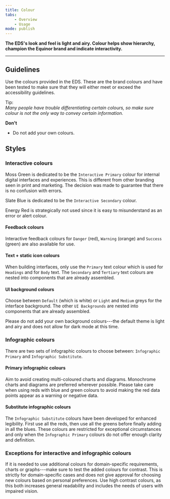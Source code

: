```yaml
---
title: Colour
tabs:
    - Overview
    - Usage
mode: publish
---
```



**The EDS's look and feel is light and airy. Colour helps show hierarchy, champion the Equinor brand and indicate interactivity.**
<!--One to two sentences as an introduction to the component-->

***

## Guidelines
<!--List how to use it, sizes, widths, grid interactions, color allowances -->

Use the colours provided in the EDS. These are the brand colours and have been tested to make sure that they will either meet or exceed the accessibility guidelines.

Tip:  
_Many people have trouble differentiating certain colours, so make sure colour is not the only way to convey certain information._


**Don't**
<!--Bullet point list if needed -->
* Do not add your own colours. 


## Styles 
<!--One ### heading per frame in Figma, explaining each component in that frame. One 'content' section per variation if needed -->

### Interactive colours


Moss Green is dedicated to be the `Interactive Primary` colour for internal digital interfaces and experiences. 
This is different from other branding seen in print and marketing. The decision was made to guarantee that there is no confusion with errors. 

Slate Blue is dedicated to be the `Interactive Secondary` colour. 

Energy Red is strategically not used since it is easy to misunderstand as an error or alert colour.

<Embed url="https://www.figma.com/file/0TbIXrrObWj80Cf7KucKYFL0/Design-Tokens?node-id=330%3A79" />  
<Embed url="https://www.figma.com/file/0TbIXrrObWj80Cf7KucKYFL0/Design-Tokens?node-id=330%3A143" />  
<Embed url="https://www.figma.com/file/0TbIXrrObWj80Cf7KucKYFL0/Design-Tokens?node-id=330%3A2" /> 


#### Feedback colours

Interactive feedback colours for `Danger` (red), `Warning` (orange) and `Success` (green) are also available for use.

<Embed url="https://www.figma.com/file/0TbIXrrObWj80Cf7KucKYFL0/Design-Tokens?node-id=330%3A145" />  
<Embed url="https://www.figma.com/file/0TbIXrrObWj80Cf7KucKYFL0/Design-Tokens?node-id=330%3A467" />  
<Embed url="https://www.figma.com/file/0TbIXrrObWj80Cf7KucKYFL0/Design-Tokens?node-id=330%3A558" />  


#### Text + static icon colours

When building interfaces, only use the `Primary` text colour which is used for `Headings` and for `Body` text. The `Secondary` and `Tertiary` text colours are nested into components that are already assembled.

<Embed url="https://www.figma.com/file/0TbIXrrObWj80Cf7KucKYFL0/Design-Tokens?node-id=291%3A16" />  


#### UI background colours

Choose between `Default` (which is white) or `Light` and `Medium` greys for the interface background. 
The other `UI Backgrounds` are nested into components that are already assembled.  

Please do not add your own background colours---the default theme is light and airy and does not allow for dark mode at this time.

<Embed url="https://www.figma.com/file/0TbIXrrObWj80Cf7KucKYFL0/Design-Tokens?node-id=291%3A228" />  


### Infographic colours 

There are two sets of infographic colours to choose between: `Infographic Primary` and `Infographic Substitute`. 


#### Primary infographic colours 

Aim to avoid creating multi-coloured charts and diagrams. Monochrome charts and diagrams are preferred wherever possible. Please take care when using reds with blue and green colours to avoid making the red data points appear as a warning or negative data. 

<Embed url="https://www.figma.com/file/0TbIXrrObWj80Cf7KucKYFL0/Design-Tokens?node-id=335%3A8" />  


#### Substitute infographic colours

The `Infographic Substitute` colours have been developed for enhanced legibility. First use all the reds, then use all the greens before finally adding in all the blues. These colours are restricted for exceptional circumstances and only when the `Infographic Primary` colours do not offer enough clarity and definition. 

<Embed url="https://www.figma.com/file/0TbIXrrObWj80Cf7KucKYFL0/Design-Tokens?node-id=330%3A216" />  


### Exceptions for interactive and infographic colours

If it is needed to use additional colours for domain-specific requirements, charts or graphs---make sure to test the added colours for contrast. This is strictly for domain-specific cases and does not give approval for choosing new colours based on personal preferences. Use high contrast colours, as this both increases general readability and includes the needs of users with impaired vision. 
